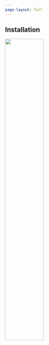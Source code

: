 ---
page-layout: full
---

::: {.callout-note collapse="true" icon="false"}
## Installation

![](img/banniere_installer_r_rstudio.png){width="50%"}
:::